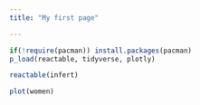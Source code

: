 ```yaml
---
title: "My first page"

---
```


```r
if(!require(pacman)) install.packages(pacman)
p_load(reactable, tidyverse, plotly)
```
```r
reactable(infert)
```

```r
plot(women)
```

